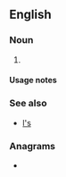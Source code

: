 {{also|ls|Ls|LS|.ls|l's|'ls|L.S.|L&S}}
==English==

===Noun===
{{head|en|noun form}}

# {{plural of|L|lang=en}}

====Usage notes====
{{U:en:plurals of letters}}

===See also===
* [[l's]]

===Anagrams===
* {{anagrams|en|a=ls|S & L|S&L|SL|Sl.}}